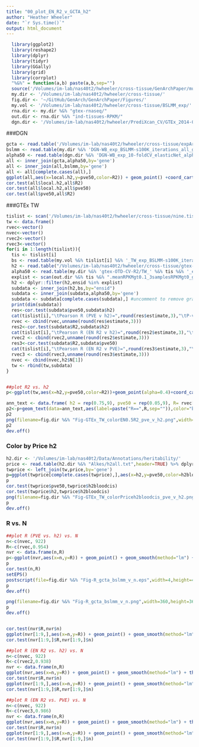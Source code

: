 ```yaml
---
title: "00_plot_EN_R2_v_GCTA_h2"
author: "Heather Wheeler"
date: "`r Sys.time()`"
output: html_document
---
```


```r
  library(ggplot2)
  library(reshape2)
  library(dplyr)
  library(tidyr)
  library(GGally)
  library(grid)
  library(corrplot)
  "%&%" = function(a,b) paste(a,b,sep="")
  source('/Volumes/im-lab/nas40t2/hwheeler/cross-tissue/GenArchPaper/multiplot.R')
  my.dir <- '/Volumes/im-lab/nas40t2/hwheeler/cross-tissue/'
  fig.dir <- '~/GitHub/GenArch/GenArchPaper/Figures/'
  my.vol <- '/Volumes/im-lab/nas40t2/hwheeler/cross-tissue/BSLMM_exp/'
  rna.dir <- my.dir %&% "gtex-rnaseq/"
  out.dir <- rna.dir %&% "ind-tissues-RPKM/"
  dgn.dir <- '/Volumes/im-lab/nas40t2/hwheeler/PrediXcan_CV/GTEx_2014-06013_release/transfers/PrediXmod/DGN-WB/DGN-calc-weights/'
```

###DGN
```r
gcta <- read.table('/Volumes/im-lab/nas40t2/hwheeler/cross-tissue/expArch_DGN-WB_imputedGTs/DGN-WB.h2.all.models_FHSfdr0.05.all.Chr1-22_globalOtherChr.2015-03-18.txt',header=TRUE) %>% dplyr::select(gene,local.h2)
bslmm <- read.table(my.dir %&% 'DGN-WB_exp_BSLMM-s100K_iterations_all_genes_2015-06-14.txt',header=T)
alpha50 <- read.table(dgn.dir %&% 'DGN-WB_exp_10-foldCV_elasticNet_alpha0.5_hapmapSnpsCEU_chr1-22_2015-02-02.txt',header=TRUE) %>% dplyr::select(gene,R2)
all <- inner_join(gcta,alpha50,by='gene')
all <- inner_join(all,bslmm,by='gene')
all <- all[complete.cases(all),]
ggplot(all,aes(x=local.h2,y=pve50,color=R2)) + geom_point() +coord_cartesian(xlim=c(-0.01,1.01),ylim=c(-0.01,1.01)) + theme_bw() +xlab(expression("GCTA h"^2))+ylab('BSLMM PVE')+geom_abline(intercept=0,slope=1) + scale_colour_gradient(low="pink",high="blue",name=expression("elastic net R"^2)) 
cor.test(all$local.h2,all$R2)
cor.test(all$local.h2,all$pve50)
cor.test(all$pve50,all$R2)
```

###GTEx TW
```r
tislist <- scan('/Volumes/im-lab/nas40t2/hwheeler/cross-tissue/nine.tissue.list',sep="\n",what="character")
tw <- data.frame()
rvec<-vector()
nvec<-vector()
rvec2<-vector()
rvec3<-vector()
for(i in 1:length(tislist)){
  tis <- tislist[i]
  bs <- read.table(my.vol %&% tislist[i] %&% '_TW_exp_BSLMM-s100K_iterations_all_chr1-22_2015-10-18.txt',header=T,sep="\t") %>% dplyr::select(gene,pve50) %>% rename(ensid=gene)
  h2 <- read.table("/Volumes/im-lab/nas40t2/hwheeler/cross-tissue/gtex-h2-estimates/GTEx.tissue-wide.h2_" %&% tislist[i] %&% "_marginal.local_2015-03-24.txt",header=T, sep="\t") %>% dplyr::select(tissue,ensid,gene,h2,N)
  alpha50 <- read.table(my.dir %&% 'gtex-OTD-CV-R2/TW_' %&% tis %&% '_exp_10-foldCV_elasticNet_alpha0.5_hapmapSnpsCEU_all_chr1-22_2015-09-10.txt',header=TRUE) %>%dplyr::select(gene,R2)
  explist <- scan(out.dir %&% tis %&% ".meanRPKMgt0.1_3samplesRPKMgt0_genelist","c")
  h2 <- dplyr::filter(h2,ensid %in% explist)
  subdata <- inner_join(h2,bs,by="ensid")
  subdata <- inner_join(subdata,alpha50,by='gene')
  subdata <- subdata[complete.cases(subdata),] #uncomment to remove gray points 
  print(dim(subdata))
  res<-cor.test(subdata$pve50,subdata$h2)
  cat(tislist[i],"\tPearson R (PVE v h2)=",round(res$estimate,3),"\tP-value=",res$p.value,"\n")
  rvec <- cbind(rvec,unname(round(res$estimate,3)))
  res2<-cor.test(subdata$R2,subdata$h2)
  cat(tislist[i],"\tPearson R (EN R2 v h2)=",round(res2$estimate,3),"\tP-value=",res2$p.value,"\n")
  rvec2 <- cbind(rvec2,unname(round(res2$estimate,3)))
  res3<-cor.test(subdata$R2,subdata$pve50)
  cat(tislist[i],"\tPearson R (EN R2 v PVE)=",round(res3$estimate,3),"\tP-value=",res2$p.value,"\n")
  rvec3 <- cbind(rvec3,unname(round(res3$estimate,3)))
  nvec <- cbind(nvec,h2$N[1])
  tw <- rbind(tw,subdata)
}


##plot R2 vs. h2
p<-ggplot(tw,aes(x=h2,y=pve50,color=R2))+geom_point(alpha=0.4)+coord_cartesian(xlim=c(-0.05,1.05),ylim=c(-0.05,1.05))+xlab(expression("GCTA h"^2))+ylab('BSLMM PVE')+geom_abline(intercept=0,slope=1) + scale_colour_gradient(low="pink",high="blue",name=expression("elastic net R"^2)) + facet_wrap(~tissue,ncol=3)+theme_bw()

ann_text <- data.frame( h2 = rep(0.75,9), pve50 = rep(0.05,9), R= rvec[1:9], tissue = factor(tislist), ensid=rep(0.9,9),gene=rep(0.9,9))
p2<-p+geom_text(data=ann_text,aes(label=paste("R==",R,sep="")),color="black",show_guide=F,parse=T,hjust=0,size=3)
p2
png(filename=fig.dir %&% "Fig-GTEx_TW_colorEN0.5R2_pve_v_h2.png",width=700,height=600)
p2
dev.off()
```

### Color by Price h2
```r
h2.dir <- '/Volumes/im-lab/nas40t2/Data/Annotations/heritability/'
price <- read.table(h2.dir %&% "Alkes/h2all.txt",header=TRUE) %>% dplyr::rename(gene=gname)
twprice <- left_join(tw,price,by='gene')
p=ggplot(twprice[complete.cases(twprice),],aes(x=h2,y=pve50,color=h2bloodcis))+geom_point()+coord_cartesian(xlim=c(-0.05,1.05),ylim=c(-0.05,1.05))+xlab(expression("GCTA h"^2))+ylab('BSLMM PVE')+geom_abline(intercept=0,slope=1) + scale_colour_gradient(low="pink",high="blue",name=expression("Price et al. h"^2)) + facet_wrap(~tissue,ncol=3)+theme_bw()
p
cor.test(twprice$pve50,twprice$h2bloodcis)
cor.test(twprice$h2,twprice$h2bloodcis)
png(filename=fig.dir %&% "Fig-GTEx_TW_colorPriceh2bloodcis_pve_v_h2.png",width=700,height=600)
p
dev.off()
```
### R vs. N
```r
##plot R (PVE vs. h2) vs. N
n<-c(nvec, 922)
R<-c(rvec,0.954)
nvr <- data.frame(n,R)
p<-ggplot(nvr,aes(x=n,y=R)) + geom_point() + geom_smooth(method="lm") + theme_bw(15) + ylab(expression("Correlation between BSLMM PVE and GCTA h"^2))
p
cor.test(n,R)
setEPS()
postscript(file=fig.dir %&% "Fig-R_gcta_bslmm_v_n.eps",width=4,height=4)
p
dev.off()

png(filename=fig.dir %&% "Fig-R_gcta_bslmm_v_n.png",width=360,height=360)
p
dev.off()


cor.test(nvr$R,nvr$n)
ggplot(nvr[1:9,],aes(x=n,y=R)) + geom_point() + geom_smooth(method="lm") + theme_bw() + ylab("R (BSLMM PVE v. GCTA h2)")
cor.test(nvr[1:9,]$R,nvr[1:9,]$n)

##plot R (EN R2 vs. h2) vs. N
n<-c(nvec, 922)
R<-c(rvec2,0.938)
nvr <- data.frame(n,R)
ggplot(nvr,aes(x=n,y=R)) + geom_point() + geom_smooth(method="lm") + theme_bw() + ylab("R (EN R2 v. GCTA h2)")
cor.test(nvr$R,nvr$n)
ggplot(nvr[1:9,],aes(x=n,y=R)) + geom_point() + geom_smooth(method="lm") + theme_bw() + ylab("R (EN R2 v. GCTA h2)")
cor.test(nvr[1:9,]$R,nvr[1:9,]$n)

##plot R (EN R2 vs. PVE) vs. N
n<-c(nvec, 922)
R<-c(rvec3,0.986)
nvr <- data.frame(n,R)
ggplot(nvr,aes(x=n,y=R)) + geom_point() + geom_smooth(method="lm") + theme_bw() + ylab("R (EN R2 v. BSLMM PVE)")
cor.test(nvr$R,nvr$n)
ggplot(nvr[1:9,],aes(x=n,y=R)) + geom_point() + geom_smooth(method="lm") + theme_bw() + ylab("R (EN R2 v. BSLMM PVE)")
cor.test(nvr[1:9,]$R,nvr[1:9,]$n)
```